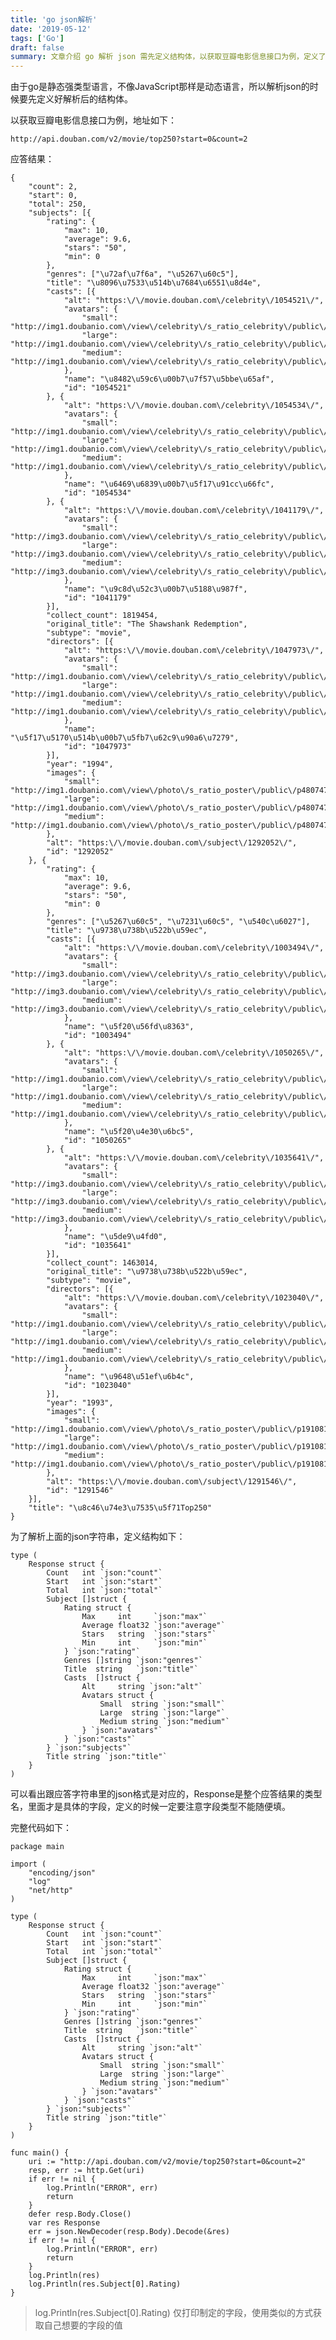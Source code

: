 ```yaml
---
title: 'go json解析'
date: '2019-05-12'
tags: ['Go']
draft: false
summary: 文章介绍 go 解析 json 需先定义结构体，以获取豆瓣电影信息接口为例，定义了相应结构体 Response 并给出完整代码，通过 http.Get 获取接口数据，用 json.NewDecoder 解码后可获取并打印所需字段值，如 res.Subject[0].Rating 等。 
---
```


由于go是静态强类型语言，不像JavaScript那样是动态语言，所以解析json的时候要先定义好解析后的结构体。

以获取豆瓣电影信息接口为例，地址如下：
```
http://api.douban.com/v2/movie/top250?start=0&count=2
```
应答结果：
```
{
	"count": 2,
	"start": 0,
	"total": 250,
	"subjects": [{
		"rating": {
			"max": 10,
			"average": 9.6,
			"stars": "50",
			"min": 0
		},
		"genres": ["\u72af\u7f6a", "\u5267\u60c5"],
		"title": "\u8096\u7533\u514b\u7684\u6551\u8d4e",
		"casts": [{
			"alt": "https:\/\/movie.douban.com\/celebrity\/1054521\/",
			"avatars": {
				"small": "http://img1.doubanio.com\/view\/celebrity\/s_ratio_celebrity\/public\/p17525.webp",
				"large": "http://img1.doubanio.com\/view\/celebrity\/s_ratio_celebrity\/public\/p17525.webp",
				"medium": "http://img1.doubanio.com\/view\/celebrity\/s_ratio_celebrity\/public\/p17525.webp"
			},
			"name": "\u8482\u59c6\u00b7\u7f57\u5bbe\u65af",
			"id": "1054521"
		}, {
			"alt": "https:\/\/movie.douban.com\/celebrity\/1054534\/",
			"avatars": {
				"small": "http://img1.doubanio.com\/view\/celebrity\/s_ratio_celebrity\/public\/p34642.webp",
				"large": "http://img1.doubanio.com\/view\/celebrity\/s_ratio_celebrity\/public\/p34642.webp",
				"medium": "http://img1.doubanio.com\/view\/celebrity\/s_ratio_celebrity\/public\/p34642.webp"
			},
			"name": "\u6469\u6839\u00b7\u5f17\u91cc\u66fc",
			"id": "1054534"
		}, {
			"alt": "https:\/\/movie.douban.com\/celebrity\/1041179\/",
			"avatars": {
				"small": "http://img3.doubanio.com\/view\/celebrity\/s_ratio_celebrity\/public\/p5837.webp",
				"large": "http://img3.doubanio.com\/view\/celebrity\/s_ratio_celebrity\/public\/p5837.webp",
				"medium": "http://img3.doubanio.com\/view\/celebrity\/s_ratio_celebrity\/public\/p5837.webp"
			},
			"name": "\u9c8d\u52c3\u00b7\u5188\u987f",
			"id": "1041179"
		}],
		"collect_count": 1819454,
		"original_title": "The Shawshank Redemption",
		"subtype": "movie",
		"directors": [{
			"alt": "https:\/\/movie.douban.com\/celebrity\/1047973\/",
			"avatars": {
				"small": "http://img1.doubanio.com\/view\/celebrity\/s_ratio_celebrity\/public\/p230.webp",
				"large": "http://img1.doubanio.com\/view\/celebrity\/s_ratio_celebrity\/public\/p230.webp",
				"medium": "http://img1.doubanio.com\/view\/celebrity\/s_ratio_celebrity\/public\/p230.webp"
			},
			"name": "\u5f17\u5170\u514b\u00b7\u5fb7\u62c9\u90a6\u7279",
			"id": "1047973"
		}],
		"year": "1994",
		"images": {
			"small": "http://img1.doubanio.com\/view\/photo\/s_ratio_poster\/public\/p480747492.webp",
			"large": "http://img1.doubanio.com\/view\/photo\/s_ratio_poster\/public\/p480747492.webp",
			"medium": "http://img1.doubanio.com\/view\/photo\/s_ratio_poster\/public\/p480747492.webp"
		},
		"alt": "https:\/\/movie.douban.com\/subject\/1292052\/",
		"id": "1292052"
	}, {
		"rating": {
			"max": 10,
			"average": 9.6,
			"stars": "50",
			"min": 0
		},
		"genres": ["\u5267\u60c5", "\u7231\u60c5", "\u540c\u6027"],
		"title": "\u9738\u738b\u522b\u59ec",
		"casts": [{
			"alt": "https:\/\/movie.douban.com\/celebrity\/1003494\/",
			"avatars": {
				"small": "http://img3.doubanio.com\/view\/celebrity\/s_ratio_celebrity\/public\/p67.webp",
				"large": "http://img3.doubanio.com\/view\/celebrity\/s_ratio_celebrity\/public\/p67.webp",
				"medium": "http://img3.doubanio.com\/view\/celebrity\/s_ratio_celebrity\/public\/p67.webp"
			},
			"name": "\u5f20\u56fd\u8363",
			"id": "1003494"
		}, {
			"alt": "https:\/\/movie.douban.com\/celebrity\/1050265\/",
			"avatars": {
				"small": "http://img1.doubanio.com\/view\/celebrity\/s_ratio_celebrity\/public\/p46345.webp",
				"large": "http://img1.doubanio.com\/view\/celebrity\/s_ratio_celebrity\/public\/p46345.webp",
				"medium": "http://img1.doubanio.com\/view\/celebrity\/s_ratio_celebrity\/public\/p46345.webp"
			},
			"name": "\u5f20\u4e30\u6bc5",
			"id": "1050265"
		}, {
			"alt": "https:\/\/movie.douban.com\/celebrity\/1035641\/",
			"avatars": {
				"small": "http://img3.doubanio.com\/view\/celebrity\/s_ratio_celebrity\/public\/p1399268395.47.webp",
				"large": "http://img3.doubanio.com\/view\/celebrity\/s_ratio_celebrity\/public\/p1399268395.47.webp",
				"medium": "http://img3.doubanio.com\/view\/celebrity\/s_ratio_celebrity\/public\/p1399268395.47.webp"
			},
			"name": "\u5de9\u4fd0",
			"id": "1035641"
		}],
		"collect_count": 1463014,
		"original_title": "\u9738\u738b\u522b\u59ec",
		"subtype": "movie",
		"directors": [{
			"alt": "https:\/\/movie.douban.com\/celebrity\/1023040\/",
			"avatars": {
				"small": "http://img1.doubanio.com\/view\/celebrity\/s_ratio_celebrity\/public\/p1451727734.81.webp",
				"large": "http://img1.doubanio.com\/view\/celebrity\/s_ratio_celebrity\/public\/p1451727734.81.webp",
				"medium": "http://img1.doubanio.com\/view\/celebrity\/s_ratio_celebrity\/public\/p1451727734.81.webp"
			},
			"name": "\u9648\u51ef\u6b4c",
			"id": "1023040"
		}],
		"year": "1993",
		"images": {
			"small": "http://img1.doubanio.com\/view\/photo\/s_ratio_poster\/public\/p1910813120.webp",
			"large": "http://img1.doubanio.com\/view\/photo\/s_ratio_poster\/public\/p1910813120.webp",
			"medium": "http://img1.doubanio.com\/view\/photo\/s_ratio_poster\/public\/p1910813120.webp"
		},
		"alt": "https:\/\/movie.douban.com\/subject\/1291546\/",
		"id": "1291546"
	}],
	"title": "\u8c46\u74e3\u7535\u5f71Top250"
}
```

为了解析上面的json字符串，定义结构如下：
```
type (
	Response struct {
		Count   int `json:"count"`
		Start   int `json:"start"`
		Total   int `json:"total"`
		Subject []struct {
			Rating struct {
				Max     int     `json:"max"`
				Average float32 `json:"average"`
				Stars   string  `json:"stars"`
				Min     int     `json:"min"`
			} `json:"rating"`
			Genres []string `json:"genres"`
			Title  string   `json:"title"`
			Casts  []struct {
				Alt     string `json:"alt"`
				Avatars struct {
					Small  string `json:"small"`
					Large  string `json:"large"`
					Medium string `json:"medium"`
				} `json:"avatars"`
			} `json:"casts"`
		} `json:"subjects"`
		Title string `json:"title"`
	}
)

```
可以看出跟应答字符串里的json格式是对应的，Response是整个应答结果的类型名，里面才是具体的字段，定义的时候一定要注意字段类型不能随便填。

完整代码如下：
```
package main

import (
	"encoding/json"
	"log"
	"net/http"
)

type (
	Response struct {
		Count   int `json:"count"`
		Start   int `json:"start"`
		Total   int `json:"total"`
		Subject []struct {
			Rating struct {
				Max     int     `json:"max"`
				Average float32 `json:"average"`
				Stars   string  `json:"stars"`
				Min     int     `json:"min"`
			} `json:"rating"`
			Genres []string `json:"genres"`
			Title  string   `json:"title"`
			Casts  []struct {
				Alt     string `json:"alt"`
				Avatars struct {
					Small  string `json:"small"`
					Large  string `json:"large"`
					Medium string `json:"medium"`
				} `json:"avatars"`
			} `json:"casts"`
		} `json:"subjects"`
		Title string `json:"title"`
	}
)

func main() {
	uri := "http://api.douban.com/v2/movie/top250?start=0&count=2"
	resp, err := http.Get(uri)
	if err != nil {
		log.Println("ERROR", err)
		return
	}
	defer resp.Body.Close()
	var res Response
	err = json.NewDecoder(resp.Body).Decode(&res)
	if err != nil {
		log.Println("ERROR", err)
		return
	}
    log.Println(res)
	log.Println(res.Subject[0].Rating)
}

```
> log.Println(res.Subject[0].Rating) 仅打印制定的字段，使用类似的方式获取自己想要的字段的值
